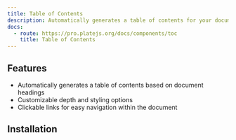 ```yaml
---
title: Table of Contents
description: Automatically generates a table of contents for your document.
docs:
  - route: https://pro.platejs.org/docs/components/toc
    title: Table of Contents
---
```


<ComponentPreviewPro name="pro-iframe-demo" id="pro-toc" component="toc" />

<PackageInfo>

## Features

- Automatically generates a table of contents based on document headings
- Customizable depth and styling options
- Clickable links for easy navigation within the document

</PackageInfo>

## Installation

